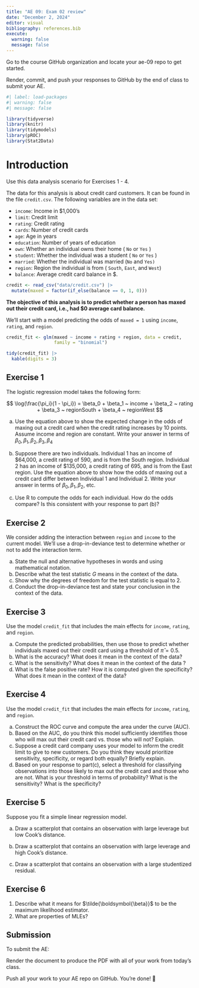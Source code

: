```yaml
---
title: "AE 09: Exam 02 review"
date: "December 2, 2024"
editor: visual
bibliography: references.bib
execute: 
  warning: false
  message: false
---
```


::: callout-important
Go to the course GitHub organization and locate your ae-09 repo to get started.

Render, commit, and push your responses to GitHub by the end of class to submit your AE.
:::

```r
#| label: load-packages
#| warning: false
#| message: false

library(tidyverse)
library(knitr)
library(tidymodels)
library(pROC)
library(Stat2Data)
```

# Introduction

::: callout-note
Use this data analysis scenario for Exercises 1 - 4.
:::

The data for this analysis is about credit card customers. It can be found in the file `credit.csv`. The following variables are in the data set:

-   `income`: Income in \$1,000’s
-   `limit`: Credit limit
-   `rating`: Credit rating
-   `cards`: Number of credit cards
-   `age`: Age in years
-   `education`: Number of years of education
-   `own`: Whether an individual owns their home ( `No` or `Yes` )
-   `student`: Whether the individual was a student ( `No` or `Yes` )
-   `married`: Whether the individual was married (`No` and `Yes)`
-   `region`: Region the individual is from ( `South`, `East`, and `West`)
-   `balance`: Average credit card balance in \$.

```r
credit <- read_csv("data/credit.csv") |>
  mutate(maxed = factor(if_else(balance == 0, 1, 0)))
```

**The objective of this analysis is to predict whether a person has maxed out their credit card, i.e., had \$0 average card balance.**

We'll start with a model predicting the odds of `maxed = 1` using `income`, `rating`, and `region`.

```r
credit_fit <- glm(maxed ~ income + rating + region, data = credit, 
                  family = "binomial")

tidy(credit_fit) |>
  kable(digits = 3)
```

## Exercise 1

The logistic regression model takes the following form:

$$
 \log(\frac{\pi_i}{1 - \pi_i}) = \beta_0 + \beta_1 ~ income + \beta_2 ~ rating + \beta_3 ~ regionSouth + \beta_4 ~ regionWest
$$

a.  Use the equation above to show the expected change in the odds of maxing out a credit card when the credit rating increases by 10 points. Assume income and region are constant. Write your answer in terms of $\beta_0, \beta_1, \beta_2, \beta_3, \beta_4$

b.  Suppose there are two individuals. Individual 1 has an income of \$64,000, a credit rating of 590, and is from the South region. Individual 2 has an income of \$135,000, a credit rating of 695, and is from the East region. Use the equation above to show how the odds of maxing out a credit card differ between Individual 1 and Individual 2. Write your answer in terms of $\beta_0, \beta_1, \beta_2$, etc.

c.  Use R to compute the odds for each individual. How do the odds compare? Is this consistent with your response to part (b)?

## Exercise 2

We consider adding the interaction between `region` and `income` to the current model. We'll use a drop-in-deviance test to determine whether or not to add the interaction term.

a.  State the null and alternative hypotheses in words and using mathematical notation.
b.  Describe what the test statistic $G$ means in the context of the data.
c.  Show why the degrees of freedom for the test statistic is equal to 2.
d.  Conduct the drop-in-deviance test and state your conclusion in the context of the data.

## Exercise 3

Use the model `credit_fit` that includes the main effects for `income`, `rating`, and `region`.

a.  Compute the predicted probabilities, then use those to predict whether individuals maxed out their credit card using a threshold of $\hat{\pi}   = 0.5$.
b.  What is the accuracy? What does it mean in the context of the data?
c.  What is the sensitivity? What does it mean in the context of the data ?
d.  What is the false positive rate? How it is computed given the specificity? What does it mean in the context of the data?

## Exercise 4

Use the model `credit_fit` that includes the main effects for `income`, `rating`, and `region`.

a.  Construct the ROC curve and compute the area under the curve (AUC).
b.  Based on the AUC, do you think this model sufficiently identifies those who will max out their credit card vs. those who will not? Explain.
c.  Suppose a credit card company uses your model to inform the credit limit to give to new customers. Do you think they would prioritize sensitivity, specificity, or regard both equally? Briefly explain.
d.  Based on your response to part(c), select a threshold for classifying observations into those likely to max out the credit card and those who are not. What is your threshold in terms of probability? What is the sensitivity? What is the specificity?

## Exercise 5

Suppose you fit a simple linear regression model.

a.  Draw a scatterplot that contains an observation with large leverage but low Cook’s distance.

b.  Draw a scatterplot that contains an observation with large leverage and high Cook’s distance.

c.  Draw a scatterplot that contains an observation with a large studentized residual.

## Exercise 6

1.  Describe what it means for $\tilde{\boldsymbol{\beta}}$ to be the maximum likelihood estimator.
2.  What are properties of MLEs?

::: callout-important
# Submission

To submit the AE:

Render the document to produce the PDF with all of your work from today's class.

Push all your work to your AE repo on GitHub. You're done! 🎉
:::
